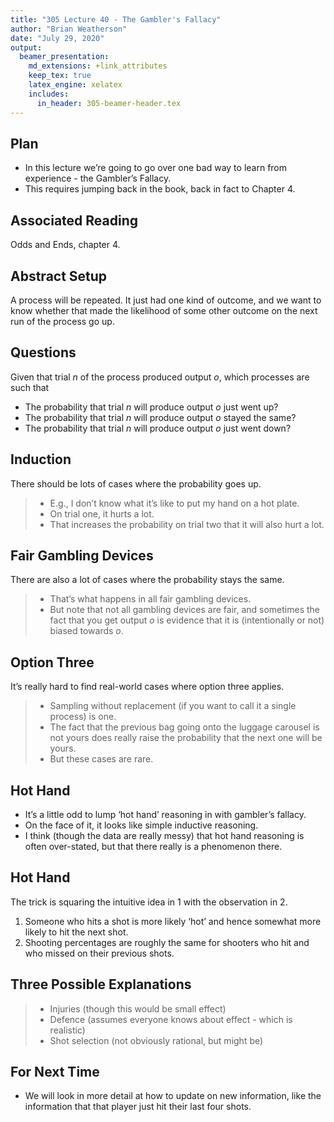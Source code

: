 ```yaml
---
title: "305 Lecture 40 - The Gambler's Fallacy"
author: "Brian Weatherson"
date: "July 29, 2020"
output: 
  beamer_presentation:
    md_extensions: +link_attributes
    keep_tex: true
    latex_engine: xelatex
    includes:
      in_header: 305-beamer-header.tex
---
```


## Plan

- In this lecture we're going to go over one bad way to learn from experience - the Gambler's Fallacy.
- This requires jumping back in the book, back in fact to Chapter 4.

## Associated Reading

Odds and Ends, chapter 4.

## Abstract Setup

A process will be repeated. It just had one kind of outcome, and we want to know whether that made the likelihood of some other outcome on the next run of the process go up.

## Questions

Given that trial $n$ of the process produced output $o$, which processes are such that

- The probability that trial $n$ will produce output $o$ just went up?
- The probability that trial $n$ will produce output $o$ stayed the same?
- The probability that trial $n$ will produce output $o$ just went down?

## Induction

There should be lots of cases where the probability goes up.

> - E.g., I don't know what it's like to put my hand on a hot plate.
> - On trial one, it hurts a lot.
> - That increases the probability on trial two that it will also hurt a lot.

## Fair Gambling Devices

There are also a lot of cases where the probability stays the same.

> - That's what happens in all fair gambling devices.
> - But note that not all gambling devices are fair, and sometimes the fact that you get output $o$ is evidence that it is (intentionally or not) biased towards $o$.

## Option Three

It's really hard to find real-world cases where option three applies.

> - Sampling without replacement (if you want to call it a single process) is one.
> - The fact that the previous bag going onto the luggage carousel is not yours does really raise the probability that the next one will be yours.
> - But these cases are rare.

## Hot Hand

- It's a little odd to lump 'hot hand' reasoning in with gambler's fallacy.
- On the face of it, it looks like simple inductive reasoning.
- I think (though the data are really messy) that hot hand reasoning is often over-stated, but that there really is a phenomenon there.

## Hot Hand

The trick is squaring the intuitive idea in 1 with the observation in 2.

1. Someone who hits a shot is more likely 'hot' and hence somewhat more likely to hit the next shot.
2. Shooting percentages are roughly the same for shooters who hit and who missed on their previous shots.

## Three Possible Explanations

> - Injuries (though this would be small effect)
> - Defence (assumes everyone knows about effect - which is realistic)
> - Shot selection (not obviously rational, but might be)

## For Next Time

- We will look in more detail at how to update on new information, like the information that that player just hit their last four shots.